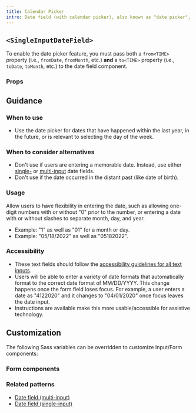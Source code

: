 ```yaml
---
title: Calendar Picker
intro: Date field (with calendar picker), also known as "date picker", provides single date entry with a text field or selection through a visual calendar element tied to the input.
---
```


## `<SingleInputDateField>`

To enable the date picker feature, you must pass both a `from<TIME>` property (i.e., `fromDate`, `fromMonth`, etc.) **and** a `to<TIME>` property (i.e., `toDate`, `toMonth`, etc.) to the date field component.

<StorybookExample
  componentName="singleInputDateField"
  sourceFilePath="components/DateField/SingleInputDateField.tsx"
  storyId="components-singleinputdatefield--with-picker"
/>

### Props

<PropTable componentName="SingleInputDateField" />

## Guidance

### When to use

- Use the date picker for dates that have happened within the last year, in the future, or is relevant to selecting the day of the week.

### When to consider alternatives

- Don't use if users are entering a memorable date. Instead, use either [single-](/components/single-input-date-field/) or [multi-input](/components/multi-input-date-field/) date fields.
- Don't use if the date occurred in the distant past (like date of birth).

### Usage

Allow users to have flexibility in entering the date, such as allowing one-digit numbers with or without "0" prior to the number, or entering a date with or without slashes to separate month, day, and year.
  - Example: "1" as well as "01" for a month or day.
  - Example: "05/18/2022" as well as "05182022".

### Accessibility

- These text fields should follow the [accessibility guidelines for all text inputs](/components/text-field/#guidance).
- Users will be able to enter a variety of date formats that automatically format to the correct date format of MM/DD/YYYY. This change happens once the form field loses focus. For example, a user enters a date as "4122020" and it changes to "04/01/2020" once focus leaves the date input.
- Instructions are available make this more usable/accessible for assistive technology.

## Customization

The following Sass variables can be overridden to customize Input/Form components:

<ComponentThemeOptions
  componentname="text-input"
/>

### Form components

<ComponentThemeOptions
  componentname="form"
/>

### Related patterns

- [Date field (multi-input)](/components/multi-input-date-field/)
- [Date field (single-input)](/components/single-input-date-field/)
